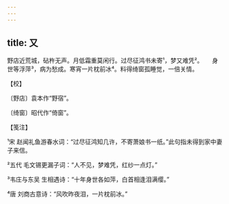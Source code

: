 ```yaml
---
---
---
```

title: 又
---







野店近荒城，砧杵无声。月低霜重莫闲行。过尽征鸿书未寄¹，梦又难凭²。　　身世等浮萍³，病为愁成。寒宵一片枕前冰⁴。料得绮窗孤睡觉，一倍关情。





【校】


〔野店〕袁本作“野宿”。

〔绮窗〕昭代作“倚窗”。





【笺注】


¹宋 赵闻礼鱼游春水词：“过尽征鸿知几许，不寄萧娘书一纸。”此句指未得到家中妻子来信。

²五代 毛文锡更漏子词：“人不见，梦难凭，红纱一点灯。”

³韦庄与东吴 生相遇诗：“十年身世各如萍，白首相逢泪满缨。”

⁴唐 刘商古意诗：“风吹昨夜泪，一片枕前冰。”